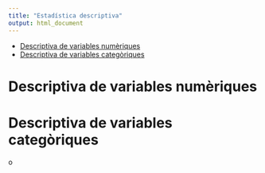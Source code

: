 ```yaml
---
title: "Estadística descriptiva"
output: html_document
---
```


* [Descriptiva de variables numèriques](#num_descriptive)
* [Descriptiva de variables categòriques](#cat_descriptive)

# Descriptiva de variables numèriques {#num_descriptive}
# Descriptiva de variables categòriques {#cat_descriptive}
o

